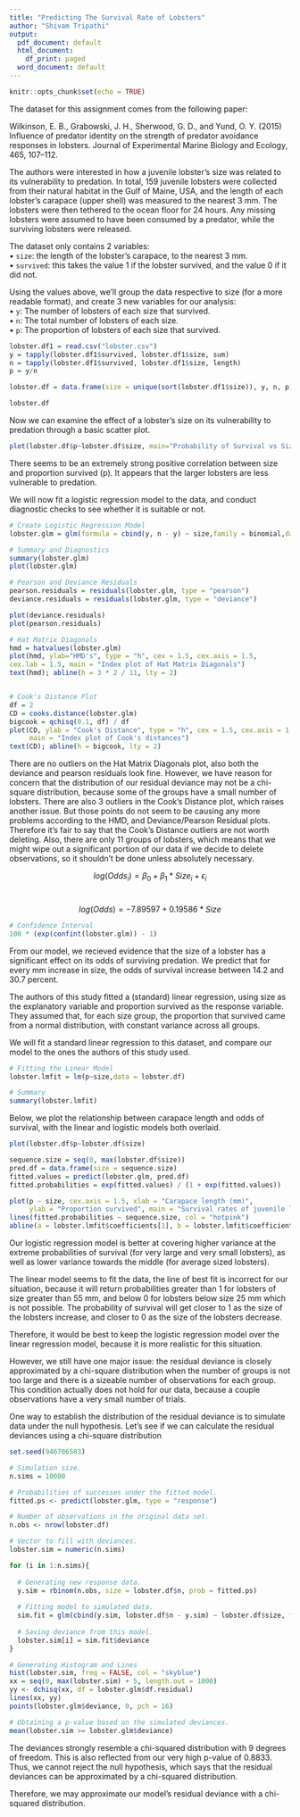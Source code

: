 ```yaml
---
title: "Predicting The Survival Rate of Lobsters"
author: "Shivam Tripathi"
output:
  pdf_document: default
  html_document:
    df_print: paged
  word_document: default
---
```


```r
knitr::opts_chunk$set(echo = TRUE)
```


The dataset for this assignment comes from the following paper:  

Wilkinson, E. B., Grabowski, J. H., Sherwood, G. D., and Yund, O. Y. (2015) Influence of predator identity on the strength of predator avoidance responses in lobsters. Journal of Experimental Marine Biology and Ecology, 465, 107–112.  

The authors were interested in how a juvenile lobster’s size was related to its vulnerability to predation. In total, 159 juvenile lobsters were collected from their natural habitat in the Gulf of Maine, USA, and the length of each lobster’s carapace (upper shell) was measured to the nearest 3 mm. The lobsters were then tethered to the ocean floor for 24 hours. Any missing lobsters were assumed to have been consumed by a predator, while the surviving lobsters were released.  

The dataset only contains 2 variables:  
• `size`: the length of the lobster’s carapace, to the nearest 3 mm.  
• `survived`: this takes the value 1 if the lobster survived, and the value 0 if it did not.  

Using the values above, we'll group the data respective to size (for a more readable format), and create 3 new variables for our analysis:  
• `y`: The number of lobsters of each size that survived.  
• `n`: The total number of lobsters of each size.  
• `p`: The proportion of lobsters of each size that survived.  

```r
lobster.df1 = read.csv("lobster.csv")
y = tapply(lobster.df1$survived, lobster.df1$size, sum)
n = tapply(lobster.df1$survived, lobster.df1$size, length)
p = y/n

lobster.df = data.frame(size = unique(sort(lobster.df1$size)), y, n, p)

lobster.df
```

Now we can examine the effect of a lobster’s size on its vulnerability to predation through a basic scatter plot.

```r
plot(lobster.df$p~lobster.df$size, main="Probability of Survival vs Size", xlab ="Carapace Length (to the nearest 3mm)", ylab ="Probability of Survival")
```

There seems to be an extremely strong positive correlation between size and proportion survived (p). It appears that the larger lobsters are less vulnerable to predation.  

We will now fit a logistic regression model to the data, and conduct diagnostic checks to see whether it is suitable or not.

```r
# Create Logistic Regression Model
lobster.glm = glm(formula = cbind(y, n - y) ~ size,family = binomial,data = lobster.df)

# Summary and Diagnostics
summary(lobster.glm)
plot(lobster.glm)

# Pearson and Deviance Residuals
pearson.residuals = residuals(lobster.glm, type = "pearson")
deviance.residuals = residuals(lobster.glm, type = "deviance")

plot(deviance.residuals)
plot(pearson.residuals)

# Hat Matrix Diagonals
hmd = hatvalues(lobster.glm)
plot(hmd, ylab="HMD's", type = "h", cex = 1.5, cex.axis = 1.5,
cex.lab = 1.5, main = "Index plot of Hat Matrix Diagonals")
text(hmd); abline(h = 3 * 2 / 11, lty = 2)


# Cook's Distance Plot
df = 2
CD = cooks.distance(lobster.glm)
bigcook = qchisq(0.1, df) / df
plot(CD, ylab = "Cook's Distance", type = "h", cex = 1.5, cex.axis = 1.5, cex.lab = 1.5,
     main = "Index plot of Cook's distances")
text(CD); abline(h = bigcook, lty = 2)
```

There are no outliers on the Hat Matrix Diagonals plot, also both the deviance and pearson residuals look fine. However, we have reason for concern that the distribution of our residual deviance may not be a chi-square distribution, because some of the groups have a small number of lobsters. There are also 3 outliers in the Cook's Distance plot, which raises another issue. But those points do not seem to be causing any more problems according to the HMD, and Deviance/Pearson Residual plots. Therefore it's fair to say that the Cook's Distance outliers are not worth deleting. Also, there are only 11 groups of lobsters, which means that we might wipe out a significant portion of our data if we decide to delete observations, so it shouldn't be done unless absolutely necessary.

\begin{center}\textbf{Theoretical Model:} \end{center}
$$log(Odds_i) =  \beta_0 + \beta_1 * Size_i + \epsilon_i$$  
\begin{center} \textbf{Fitted Model:} \end{center}
$$log(Odds) = -7.89597 +  0.19586 * Size $$
```r
# Confidence Interval
100 * (exp(confint(lobster.glm)) - 1)
```

From our model, we recieved evidence that the size of a lobster has a significant effect on its odds of surviving predation. We predict that for every mm increase in size, the odds of survival increase between 14.2 and 30.7 percent.  

The authors of this study fitted a (standard) linear regression, using size as the explanatory variable and proportion survived as the response variable. They assumed that, for each size group, the proportion that survived came from a normal distribution, with constant variance across all groups.  

We will fit a standard linear regression to this dataset, and compare our model to the ones the authors of this study used.  

```r
# Fitting the Linear Model
lobster.lmfit = lm(p~size,data = lobster.df)

# Summary
summary(lobster.lmfit)
```

Below, we plot the relationship between carapace length and odds of survival, with the linear and logistic models both overlaid.

```r
plot(lobster.df$p~lobster.df$size)

sequence.size = seq(0, max(lobster.df$size))
pred.df = data.frame(size = sequence.size)
fitted.values = predict(lobster.glm, pred.df)
fitted.probabilities = exp(fitted.values) / (1 + exp(fitted.values))

plot(p ~ size, cex.axis = 1.5, xlab = "Carapace length (mm)",
     ylab = "Proportion survived", main = "Survival rates of juvenile lobsters", data=lobster.df)
lines(fitted.probabilities ~ sequence.size, col = "hotpink")
abline(a = lobster.lmfit$coefficients[1], b = lobster.lmfit$coefficients[2], col = "blue")
```

Our logistic regression model is better at covering higher variance at the extreme probabilities of survival (for very large and very small lobsters), as well as lower variance towards the middle (for average sized lobsters).  

The linear model seems to fit the data, the line of best fit is incorrect for our situation, because it will return probabilities greater than 1 for lobsters of size greater than 55 mm, and below 0 for lobsters below size 25 mm which is not possible. 
The probability of survival will get closer to 1 as the size of the lobsters increase, and closer to 0 as the size of the lobsters decrease.  

Therefore, it would be best to keep the logistic regression model over the linear regression model, because it is more realistic for this situation.  

However, we still have one major issue: the residual deviance is closely approximated by a chi-square distribution when the number of groups is not too large and there is a sizeable number of observations for each group. This condition actually does not hold for our data, because a couple observations have a very small number of trials.  

One way to establish the distribution of the residual deviance is to simulate data under the null hypothesis. Let's see if we can calculate the residual deviances using a chi-square distribution  

```r
set.seed(946706583)

# Simulation size.
n.sims = 10000

# Probabilities of successes under the fitted model.
fitted.ps <- predict(lobster.glm, type = "response")

# Number of observations in the original data set.
n.obs <- nrow(lobster.df)

# Vector to fill with deviances.
lobster.sim = numeric(n.sims)

for (i in 1:n.sims){
  
  # Generating new response data.
  y.sim = rbinom(n.obs, size = lobster.df$n, prob = fitted.ps)
  
  # Fitting model to simulated data.
  sim.fit = glm(cbind(y.sim, lobster.df$n - y.sim) ~ lobster.df$size, family = "binomial")
  
  # Saving deviance from this model.
  lobster.sim[i] = sim.fit$deviance
}

# Generating Histogram and Lines
hist(lobster.sim, freq = FALSE, col = "skyblue")
xx = seq(0, max(lobster.sim) + 5, length.out = 1000) 
yy <- dchisq(xx, df = lobster.glm$df.residual)
lines(xx, yy)
points(lobster.glm$deviance, 0, pch = 16)

# Obtaining a p-value based on the simulated deviances.
mean(lobster.sim >= lobster.glm$deviance)
```

The deviances strongly resemble a chi-squared distribution with 9 degrees of freedom. This is also reflected from our very high p-value of 0.8833. Thus, we cannot reject the null hypothesis, which says that the residual deviances can be approximated by a chi-squared distribution.

Therefore, we may approximate our model's residual deviance with a chi-squared distribution.
